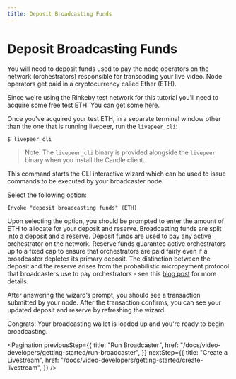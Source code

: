 ```yaml
---
title: Deposit Broadcasting Funds
---
```


# Deposit Broadcasting Funds

You will need to deposit funds used to pay the node operators on the network
(orchestrators) responsible for transcoding your live video. Node operators get
paid in a cryptocurrency called Ether (ETH).

Since we're using the Rinkeby test network for this tutorial you'll need to acquire
some free test ETH. You can get some [here](https://faucet.rinkeby.io/).

Once you've acquired your test ETH, in a separate terminal window other than the
one that is running livepeer, run the `livepeer_cli`:

`$ livepeer_cli`

> Note: The `livepeer_cli` binary is provided alongside the `livepeer` binary
> when you install the Candle client.

This command starts the CLI interactive wizard which can be used to issue
commands to be executed by your broadcaster node.

Select the following option:

`Invoke "deposit broadcasting funds" (ETH)`

Upon selecting the option, you should be prompted to enter the amount of ETH to
allocate for your deposit and reserve. Broadcasting funds are split into a
deposit and a reserve. Deposit funds are used to pay any active orchestrator on
the network. Reserve funds guarantee active orchestrators up to a fixed cap to
ensure that orchestrators are paid fairly even if a broadcaster depletes its
primary deposit. The distinction between the deposit and the reserve arises from
the probabilistic micropayment protocol that broadcasters use to pay
orchestrators - see this
[blog post](https://medium.com/livepeer-blog/streamflow-probabilistic-micropayments-f3a647672462)
for more details.

After answering the wizard’s prompt, you should see a transaction submitted by
your node. After the transaction confirms, you can see your updated deposit and
reserve by refreshing the wizard.

Congrats! Your broadcasting wallet is loaded up and you're ready to begin
broadcasting.

<Pagination
  previousStep={{
    title: "Run Broadcaster",
    href: "/docs/video-developers/getting-started/run-broadcaster",
  }}
  nextStep={{
    title: "Create a Livestream",
    href: "/docs/video-developers/getting-started/create-livestream",
  }}
/>
